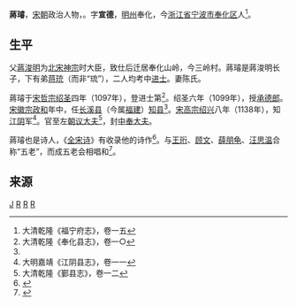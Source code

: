 {{expand|time=2015-09-16T00:29:36+00:00}}
'''蔣璿'''，[[宋朝|宋朝]]政治人物，{{Fact|[[蒋介石|蒋介石]]远祖|time=2015-09-16T04:59:03+00:00}}。字'''宣德'''，[[明州|明州]]奉化，今[[浙江省|浙江省]][[宁波市|宁波市]][[奉化区|奉化区]]人<ref name="#1">大清乾隆《福宁府志》，卷一五</ref>。

==生平==

父[[蔣浚明|蔣浚明]]为[[北宋|北宋]][[宋神宗|神宗]]时大臣，致仕后迁居奉化山岭，今三岭村。蔣璿是蔣浚明长子，下有弟[[蒋珫|蒋珫]]（而非“琉”），二人均考中[[进士|进士]]。妻陈氏。

蔣璿于[[宋哲宗|宋哲宗]][[绍圣|绍圣]]四年（1097年），登进士第<ref>大清乾隆《奉化县志》，卷一○</ref>。绍圣六年（1099年），授[[承德郎|承德郎]]。[[宋徽宗|宋徽宗]][[政和|政和]]年中，任[[长溪县|长溪县]]（今属[[福建|福建]]）[[知县|知县]]<ref name="#1"/>。[[宋高宗|宋高宗]][[绍兴|绍兴]]八年（1138年），知[[江阴|江阴]]军<ref>大明嘉靖《江阴县志》，卷一一</ref>。官至左[[朝议大夫|朝议大夫]]<ref>大清乾隆《鄞县志》，卷一二</ref>，封[[中奉大夫|中奉大夫]]。

蔣璿也是诗人，《[[全宋诗|全宋诗]]》有收录他的诗作<ref>{{cite web |url=http://sou-yun.com/PoemIndex.aspx?dynasty=Song&author=%E8%92%8B%E7%92%BF |title=三江亭（宋·蒋璿） |publisher=搜韵 |accessdate=2015-09-15 |archive-date=2016-03-04 |archive-url=https://web.archive.org/web/20160304090919/http://sou-yun.com/PoemIndex.aspx?dynasty=Song&author=%E8%92%8B%E7%92%BF |dead-url=no }}</ref>。与[[王珩|王珩]]、[[顾文|顾文]]、[[薛朋龟|薛朋龟]]、[[汪思温|汪思温]]合称“五老”，而成五老会相唱和<ref>{{cite book |title=《宋代诗社研究》|author=陳小輝  |year=2014 |isbn=9787210069126 |publisher=江西人民出版社 }}</ref>。

==来源==
{{reflist|2}}
{{四明五老}}
{{蒋中正}}

[[Category:四明五老|J]]
[[Category:奉化人|R]]
[[Category:蒋氏家族|R]]
[[Category:蔣姓|R]]